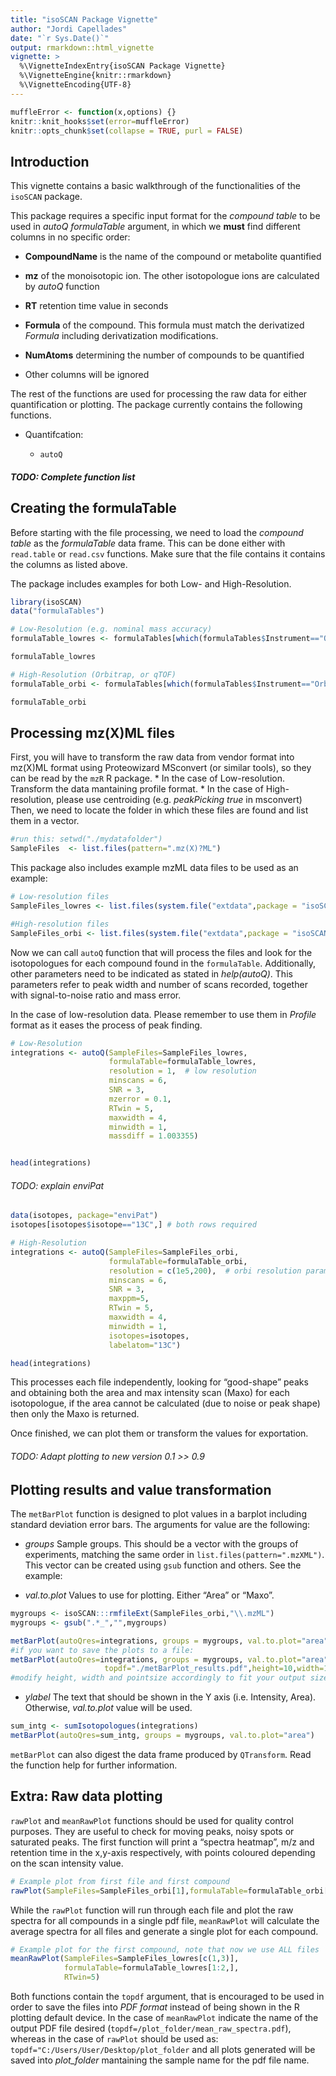 ---
title: "isoSCAN Package Vignette"
author: "Jordi Capellades"
date: "`r Sys.Date()`"
output: rmarkdown::html_vignette
vignette: >
  %\VignetteIndexEntry{isoSCAN Package Vignette}
  %\VignetteEngine{knitr::rmarkdown}
  %\VignetteEncoding{UTF-8}
---
```{r, echo = FALSE}
muffleError <- function(x,options) {}
knitr::knit_hooks$set(error=muffleError)
knitr::opts_chunk$set(collapse = TRUE, purl = FALSE)
```
## Introduction
This vignette contains a basic walkthrough of the functionalities of the `isoSCAN` package.

This package requires a specific input format for the _compound table_ to be used in _autoQ_ _formulaTable_ argument, in which we __must__ find different columns in no specific order:

* __CompoundName__ is the name of the compound or metabolite quantified

* __mz__ of the monoisotopic ion. The other isotopologue ions are calculated by _autoQ_ function

* __RT__ retention time value in seconds

* __Formula__ of the compound. This formula must match the derivatized _Formula_ including derivatization modifications.

* __NumAtoms__ determining the number of compounds to be quantified

* Other columns will be ignored

The rest of the functions are used for processing the raw data for either quantification or plotting. The package currently contains the following functions.

* Quantifcation:

    * `autoQ`

##### TODO: Complete function list
<!-- * Value transformation -->

<!--     * `QTransform` -->

<!-- * Plotting  -->

<!--     * `rawPlot` -->

<!--     * `meanRawPlot` -->

<!--     * `metBarPlot` -->

## Creating the formulaTable
Before starting with the file processing, we need to load the _compound table_ as the _formulaTable_ data frame. This can be done either with `read.table` or `read.csv` functions. Make sure that the file contains it contains the columns as listed above.

The package includes examples for both Low- and High-Resolution.

```{r,message = FALSE,warning = FALSE}
library(isoSCAN)
data("formulaTables")

# Low-Resolution (e.g. nominal mass accuracy)
formulaTable_lowres <- formulaTables[which(formulaTables$Instrument=="Quadrupole"),]

formulaTable_lowres
```


```{r}
# High-Resolution (Orbitrap, or qTOF)
formulaTable_orbi <- formulaTables[which(formulaTables$Instrument=="Orbitrap"),]

formulaTable_orbi
```


## Processing mz(X)ML files
First, you will have to transform the raw data from vendor format into mz(X)ML format using Proteowizard MSconvert (or similar tools), so they can be read by the `mzR` R package.
* In the case of Low-resolution. Transform the data mantaining profile format.
* In the case of High-resolution, please use centroiding (e.g. _peakPicking true_ in msconvert)
Then, we need to locate the folder in which these files are found and list them in a vector.

```{r,eval=FALSE}
#run this: setwd("./mydatafolder")
SampleFiles  <- list.files(pattern=".mz(X)?ML")
```

This package also includes example mzML data files to be used as an example:
```{r,eval=FALSE}
# Low-resolution files
SampleFiles_lowres <- list.files(system.file("extdata",package = "isoSCAN"),full.names = T,pattern = "lowres")

#High-resolution files
SampleFiles_orbi <- list.files(system.file("extdata",package = "isoSCAN"),full.names = T,pattern = "orbi")
```

Now we can call `autoQ` function that will process the files and look for the isotopologues for each compound found in the `formulaTable`.
Additionally, other parameters need to be indicated as stated in _help(autoQ)_. This parameters refer to peak width and number of scans recorded, together with signal-to-noise ratio and mass error.

In the case of low-resolution data. Please remember to use them in _Profile_ format as it eases the process of peak finding. 

```{r,eval=FALSE}
# Low-Resolution
integrations <- autoQ(SampleFiles=SampleFiles_lowres,
                      formulaTable=formulaTable_lowres,
                      resolution = 1,  # low resolution
                      minscans = 6,
                      SNR = 3,
                      mzerror = 0.1,
                      RTwin = 5,
                      maxwidth = 4,
                      minwidth = 1,
                      massdiff = 1.003355)


head(integrations)
```


###### TODO: explain enviPat

```{r,eval=FALSE}
data(isotopes, package="enviPat")
isotopes[isotopes$isotope=="13C",] # both rows required

# High-Resolution
integrations <- autoQ(SampleFiles=SampleFiles_orbi,
                      formulaTable=formulaTable_orbi,
                      resolution = c(1e5,200),  # orbi resolution parameters
                      minscans = 6,
                      SNR = 3,
                      maxppm=5,
                      RTwin = 5,
                      maxwidth = 4,
                      minwidth = 1,
                      isotopes=isotopes, 
                      labelatom="13C")

head(integrations)
```

This processes each file independently, looking for "good-shape" peaks and obtaining both the area and max intensity scan (Maxo) for each isotopologue, if the area cannot be calculated (due to noise or peak shape) then only the Maxo is returned.

Once finished, we can plot them or transform the values for exportation. 

###### TODO: Adapt plotting to new version 0.1 >> 0.9

## Plotting results and value transformation
The `metBarPlot` function is designed to plot values in a barplot including standard deviation error bars. The arguments for value are the following:

* _groups_ Sample groups. This should be a vector with the groups of experiments, matching the same order in `list.files(pattern=".mzXML")`. This vector can be created using `gsub` function and others. See the example:

* _val.to.plot_ Values to use for plotting. Either "Area" or "Maxo".

```{r,eval=FALSE}
mygroups <- isoSCAN:::rmfileExt(SampleFiles_orbi,"\\.mzML")
mygroups <- gsub(".*_","",mygroups)
```


```{r,eval=FALSE}
metBarPlot(autoQres=integrations, groups = mygroups, val.to.plot="area")
#if you want to save the plots to a file:
metBarPlot(autoQres=integrations, groups = mygroups, val.to.plot="area",
					 topdf="./metBarPlot_results.pdf",height=10,width=18,pointsize=16)
#modify height, width and pointsize accordingly to fit your output size

```

* _ylabel_ The text that should be shown in the Y axis (i.e. Intensity, Area). Otherwise, _val.to.plot_ value will be used. 

```{r}
sum_intg <- sumIsotopologues(integrations)
metBarPlot(autoQres=sum_intg, groups = mygroups, val.to.plot="area")
```


`metBarPlot` can also digest the data frame produced by `QTransform`. Read the function help for further information. 

## Extra: Raw data plotting
`rawPlot` and `meanRawPlot` functions should be used for quality control purposes. They are useful to check for moving peaks, noisy spots or saturated peaks.
The first function will print a "spectra heatmap", m/z and retention time in the x,y-axis respectively, with points coloured depending on the scan intensity value. 

```{r, eval=FALSE}
# Example plot from first file and first compound
rawPlot(SampleFiles=SampleFiles_orbi[1],formulaTable=formulaTable_orbi[1,],RTwin=5)
```

While the `rawPlot` function will run through each file and plot the raw spectra for all compounds in a single pdf file, `meanRawPlot` will calculate the average spectra for all files and generate a single plot for each compound.

```{r, eval=FALSE}
# Example plot for the first compound, note that now we use ALL files
meanRawPlot(SampleFiles=SampleFiles_lowres[c(1,3)],
            formulaTable=formulaTable_lowres[1:2,], 
            RTwin=5)
```

Both functions contain the `topdf` argument, that is encouraged to be used in order to save the files into _PDF format_ instead of being shown in the R plotting default device. In the case of `meanRawPlot` indicate the name of the output PDF file desired (`topdf=/plot_folder/mean_raw_spectra.pdf`), whereas in the case of `rawPlot` should be used as: `topdf="C:/Users/User/Desktop/plot_folder` and all plots generated will be saved into *plot_folder* mantaining the sample name for the pdf file name.
